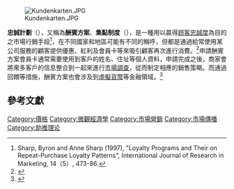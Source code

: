 {{Expand language|time=2016-07-26T23:33:25+00:00}}
[[File:Kundenkarten.JPG|thumb]]

'''忠誠計劃'''（{{lang-en|Loyalty program}}），又稱為'''酬賓方案'''、'''集點制度'''（{{lang-ja|ポイントプログラム}}），是一種用以贏得[[顾客|顾客]][[忠誠度管理|忠誠度]]為目的之市場行銷手段<ref>Sharp, Byron and Anne Sharp (1997), "Loyalty Programs and Their on Repeat-Purchase Loyalty Patterns", International Journal of Research in Marketing, 14（5）, 473-86.</ref>，在不同國家和地區可能有不同的稱呼，但都是通過給常使用某公司服務的顧客提供優惠、紅利及會員卡等來吸引顧客再次進行消費。<ref>{{cite web|title=Glossary L, Loyalty Program|url=http://www.elect-mer.com/glossary-l.html|publisher=Electronic Merchant Systems|accessdate=August 18, 2011|archive-date=2020-11-09|archive-url=https://web.archive.org/web/20201109215218/https://www.elect-mer.com/glossary-l.html|dead-url=no}}</ref>申請酬賓方案會員卡通常需要使用到客戶的姓名、住址等個人資料，申請完成之後，商家會將衆多客戶的信息整合到一起來進行[[市場調查|市場調查]]，從而制定相應的銷售策略。而通過回饋等措施，酬賓方案也會涉及到[[虛擬貨幣|虛擬貨幣]]等金融領域。<ref name=ECB>{{cite book
|title= Virtual Currency Schemes
|date= October 2012
|publisher= European Central Bank
|location= Frankfurt am Main
|isbn= 978-92-899-0862-7
|page= 5
|url= http://www.ecb.europa.eu/pub/pdf/other/virtualcurrencyschemes201210en.pdf
|format= PDF
|author= European Central Bank
|accessdate= 5 March 2014
|chapter= 1
|archive-date= 2012-11-06
|archive-url= https://web.archive.org/web/20121106053452/http://www.ecb.europa.eu/pub/pdf/other/virtualcurrencyschemes201210en.pdf
|dead-url= no
}}</ref>

==參考文獻==
{{Reflist|2}}

{{Authority control}}

[[Category:價格|Category:價格]]
[[Category:微觀經濟學|Category:微觀經濟學]]
[[Category:市場營銷|Category:市場營銷]]
[[Category:市場傳播|Category:市場傳播]]
[[Category:助推理论|Category:助推理论]]